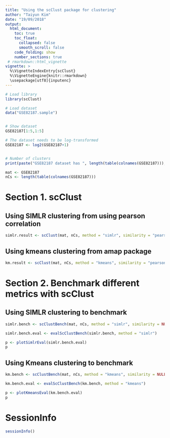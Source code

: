 ```yaml
---
title: "Using the scClust package for clustering"
author: "Taiyun Kim"
date: "19/09/2018"
output: 
  html_document:
    toc: true
    toc_float:
      collapsed: false
      smooth_scroll: false
    code_folding: show
    number_sections: true
 # rmarkdown::html_vignette
vignette: >
  %\VignetteIndexEntry{scClust}
  %\VignetteEngine{knitr::rmarkdown}
  \usepackage[utf8]{inputenc}
---
```




```r
# Load library
library(scClust)

# Load dataset
data("GSE82187.sample")


# Show dataset
GSE82187[1:5,1:5]

# The dataset needs to be log-transformed
GSE82187 <- log2(GSE82187+1)


# Number of clusters
print(paste("GSE82187 dataset has ", length(table(colnames(GSE82187))), " clusters", sep = ""))

mat <- GSE82187
nCs <- length(table(colnames(GSE82187)))
```

# Section 1. scClust


## Using SIMLR clustering from using pearson correlation

```r
simlr.result <- scClust(mat, nCs, method = "simlr", similarity = "pearson", geneFilter = 0.8, seed = 1, cores.ratio = 1)
```



## Using kmeans clustering from amap package

```r
km.result <- scClust(mat, nCs, method = "kmeans", similarity = "pearson", geneFilter = 0.8, seed = 1, iter.max = 100, nstart = 25)
```



# Section 2. Benchmark different metrics with scClust


## Using SIMLR clustering to benchmark

```r
simlr.bench <- scClustBench(mat, nCs, method = "simlr", similarity = NULL, cores = 4, rep = 2, cores.ratio = 0)

simlr.bench.eval <- evalScClustBench(simlr.bench, method = "simlr")

p <- plotSimlrEval(simlr.bench.eval)
p
```


## Using Kmeans clustering to benchmark

```r
km.bench <- scClustBench(mat, nCs, method = "kmeans", similarity = NULL, rep = 2, cores = 4)

km.bench.eval <- evalScClustBench(km.bench, method = "kmeans")

p <- plotKmeansEval(km.bench.eval)
p

```

# SessionInfo

```r
sessionInfo()
```
